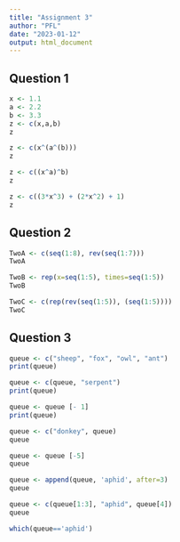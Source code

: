 ```yaml
---
title: "Assignment 3"
author: "PFL"
date: "2023-01-12"
output: html_document
---
```


## Question 1
```r
x <- 1.1
a <- 2.2
b <- 3.3
z <- c(x,a,b)
z

z <- c(x^(a^(b)))
z

z <- c((x^a)^b)
z

z <- c((3*x^3) + (2*x^2) + 1)
z
```

## Question 2
```r
TwoA <- c(seq(1:8), rev(seq(1:7)))
TwoA

TwoB <- rep(x=seq(1:5), times=seq(1:5))
TwoB

TwoC <- c(rep(rev(seq(1:5)), (seq(1:5))))
TwoC
```

## Question 3
```r
queue <- c("sheep", "fox", "owl", "ant")
print(queue)

queue <- c(queue, "serpent")
print(queue)

queue <- queue [- 1]
print(queue)

queue <- c("donkey", queue)
queue

queue <- queue [-5]
queue

queue <- append(queue, 'aphid', after=3)
queue

queue <- c(queue[1:3], "aphid", queue[4])
queue

which(queue=='aphid')

```

